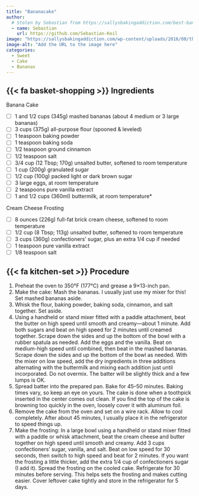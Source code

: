 ```yaml
---
title: "Bananacake"
author:
  # Stolen by Sebastian from https://sallysbakingaddiction.com/best-banana-cake/
  - name: Sebastian
    url: https://github.com/Sebastian-Keil
image: "https://sallysbakingaddiction.com/wp-content/uploads/2016/08/the-best-banana-cake-3.jpg"
image-alt: "Add the URL to the image here"
categories:
  - Sweet
  - Cake
  - Bananas
---
```


## {{< fa basket-shopping >}} Ingredients

Banana Cake

- [ ]   1 and 1/2 cups (345g) mashed bananas (about 4 medium or 3 large bananas)
- [ ]     3 cups (375g) all-purpose flour (spooned & leveled)
- [ ]     1 teaspoon baking powder
- [ ]     1 teaspoon baking soda
- [ ]     1/2 teaspoon ground cinnamon
- [ ]     1/2 teaspoon salt
- [ ]     3/4 cup (12 Tbsp; 170g) unsalted butter, softened to room temperature
- [ ]     1 cup (200g) granulated sugar
- [ ]     1/2 cup (100g) packed light or dark brown sugar
- [ ]     3 large eggs, at room temperature
- [ ]     2 teaspoons pure vanilla extract
- [ ]     1 and 1/2 cups (360ml) buttermilk, at room temperature*

Cream Cheese Frosting

- [ ]     8 ounces (226g) full-fat brick cream cheese, softened to room temperature
- [ ]     1/2 cup (8 Tbsp; 113g) unsalted butter, softened to room temperature
- [ ]     3 cups (360g) confectioners’ sugar, plus an extra 1/4 cup if needed
- [ ]     1 teaspoon pure vanilla extract
- [ ]     1/8 teaspoon salt

## {{< fa kitchen-set >}} Procedure

1.    Preheat the oven to 350°F (177°C) and grease a 9×13-inch pan.
1.    Make the cake: Mash the bananas. I usually just use my mixer for this! Set mashed bananas aside.
1.    Whisk the flour, baking powder, baking soda, cinnamon, and salt together. Set aside.
1.    Using a handheld or stand mixer fitted with a paddle attachment, beat the butter on high speed until smooth and creamy—about 1 minute. Add both sugars and beat on high speed for 2 minutes until creamed together. Scrape down the sides and up the bottom of the bowl with a rubber spatula as needed. Add the eggs and the vanilla. Beat on medium-high speed until combined, then beat in the mashed bananas. Scrape down the sides and up the bottom of the bowl as needed. With the mixer on low speed, add the dry ingredients in three additions alternating with the buttermilk and mixing each addition just until incorporated. Do not overmix. The batter will be slightly thick and a few lumps is OK.
1.    Spread batter into the prepared pan. Bake for 45–50 minutes. Baking times vary, so keep an eye on yours. The cake is done when a toothpick inserted in the center comes out clean. If you find the top of the cake is browning too quickly in the oven, loosely cover it with aluminum foil.
1.    Remove the cake from the oven and set on a wire rack. Allow to cool completely. After about 45 minutes, I usually place it in the refrigerator to speed things up.
1.    Make the frosting: In a large bowl using a handheld or stand mixer fitted with a paddle or whisk attachment, beat the cream cheese and butter together on high speed until smooth and creamy. Add 3 cups confectioners’ sugar, vanilla, and salt. Beat on low speed for 30 seconds, then switch to high speed and beat for 2 minutes. If you want the frosting a little thicker, add the extra 1/4 cup of confectioners sugar (I add it). Spread the frosting on the cooled cake. Refrigerate for 30 minutes before serving. This helps sets the frosting and makes cutting easier.
    Cover leftover cake tightly and store in the refrigerator for 5 days.






